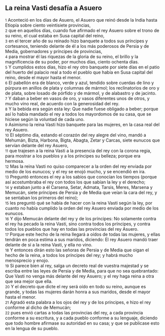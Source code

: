 == La reina Vasti desafía a Asuero ==

{{anchor|1}} <small>1</small> Aconteció en los días de Asuero, el Asuero que reinó desde la India hasta Etiopía sobre ciento veintisiete provincias,<br>
{{anchor|2}} <small>2</small> que en aquellos días, cuando fue afirmado el rey Asuero sobre el trono de su reino, el cual estaba en Susa capital del reino,<br>
{{anchor|3}} <small>3</small> en el tercer año de su reinado hizo banquete a todos sus príncipes y cortesanos, teniendo delante de él a los más poderosos de Persia y de Media, gobernadores y príncipes de provincias,<br>
{{anchor|4}} <small>4</small> para mostrar él las riquezas de la gloria de su reino, el brillo y la magnificencia de su poder, por muchos días, ciento ochenta días.<br>
{{anchor|5}} <small>5</small> Y cumplidos estos días, hizo el rey otro banquete por siete días en el patio del huerto del palacio real a todo el pueblo que había en Susa capital del reino, desde el mayor hasta el menor.<br>
{{anchor|6}} <small>6</small> El pabellón era de blanco, verde y azul, tendido sobre cuerdas de lino y púrpura en anillos de plata y columnas de mármol; los reclinatorios de oro y de plata, sobre losado de pórfido y de mármol, y de alabastro y de jacinto.<br>
{{anchor|7}} <small>7</small> Y daban a beber en vasos de oro, y vasos diferentes unos de otros, y mucho vino real, de acuerdo con la generosidad del rey.<br>
{{anchor|8}} <small>8</small> Y la bebida era según esta ley: Que nadie fuese obligado a beber; porque así lo había mandado el rey a todos los mayordomos de su casa, que se hiciese según la voluntad de cada uno.<br>
{{anchor|9}} <small>9</small> Asimismo la reina Vasti hizo banquete para las mujeres, en la casa real del rey Asuero.<br>
{{anchor|10}} <small>10</small> El séptimo día, estando el corazón del rey alegre del vino, mandó a Mehumán, Bizta, Harbona, Bigta, Abagta, Zetar y Carcas, siete eunucos que servían delante del rey Asuero,<br>
{{anchor|11}} <small>11</small> que trajesen a la reina Vasti a la presencia del rey con la corona regia, para mostrar a los pueblos y a los príncipes su belleza; porque era hermosa.<br>
{{anchor|12}} <small>12</small> Mas la reina Vasti no quiso comparecer a la orden del rey enviada por medio de los eunucos; y el rey se enojó mucho, y se encendió en ira.<br>
{{anchor|13}} <small>13</small> Preguntó entonces el rey a los sabios que conocían los tiempos (porque así acostumbraba el rey con todos los que sabían la ley y el derecho;<br>
{{anchor|14}} <small>14</small> y estaban junto a él Carsena, Setar, Admata, Tarsis, Meres, Marsena y Memucán, siete príncipes de Persia y de Media que veían la cara del rey, y se sentaban los primeros del reino);<br>
{{anchor|15}} <small>15</small> les preguntó qué se había de hacer con la reina Vasti según la ley, por cuanto no había cumplido la orden del rey Asuero enviada por medio de los eunucos.<br>
{{anchor|16}} <small>16</small> Y dijo Memucán delante del rey y de los príncipes: No solamente contra el rey ha pecado la reina Vasti, sino contra todos los príncipes, y contra todos los pueblos que hay en todas las provincias del rey Asuero.<br>
{{anchor|17}} <small>17</small> Porque este hecho de la reina llegará a oídos de todas las mujeres, y ellas tendrán en poca estima a sus maridos, diciendo: El rey Asuero mandó traer delante de sí a la reina Vasti, y ella no vino.<br>
{{anchor|18}} <small>18</small> Y entonces dirán esto las señoras de Persia y de Media que oigan el hecho de la reina, a todos los príncipes del rey; y habrá mucho menosprecio y enojo.<br>
{{anchor|19}} <small>19</small> Si parece bien al rey, salga un decreto real de vuestra majestad y se escriba entre las leyes de Persia y de Media, para que no sea quebrantado: Que Vasti no venga más delante del rey Asuero; y el rey haga reina a otra que sea mejor que ella.<br>
{{anchor|20}} <small>20</small> Y el decreto que dicte el rey será oído en todo su reino, aunque es grande, y todas las mujeres darán honra a sus maridos, desde el mayor hasta el menor.<br>
{{anchor|21}} <small>21</small> Agradó esta palabra a los ojos del rey y de los príncipes, e hizo el rey conforme al dicho de Memucán;<br>
{{anchor|22}} <small>22</small> pues envió cartas a todas las provincias del rey, a cada provincia conforme a su escritura, y a cada pueblo conforme a su lenguaje, diciendo que todo hombre afirmase su autoridad en su casa; y que se publicase esto en la lengua de su pueblo.<br>
